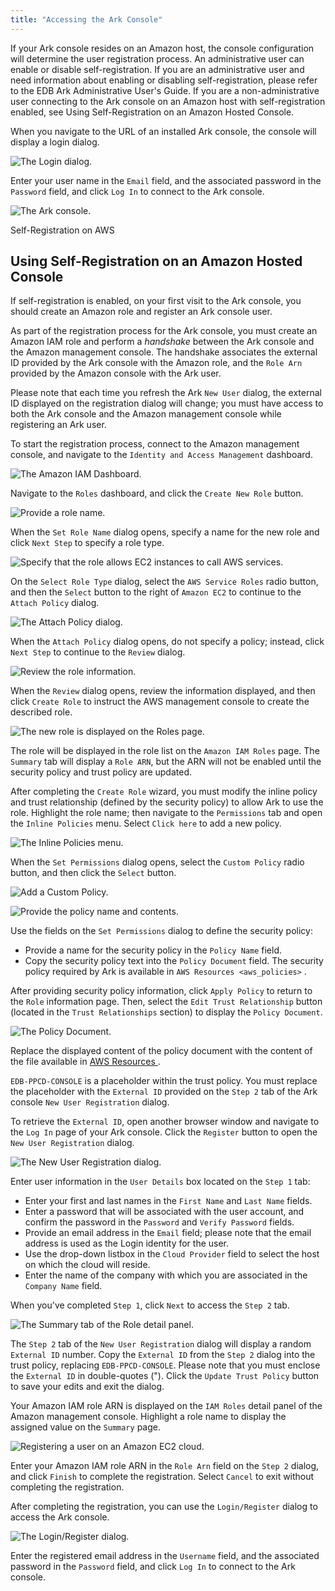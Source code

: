 ```yaml
---
title: "Accessing the Ark Console"
---
```


<div id="accessing_ark_console" class="registered_link"></div>


If your Ark console resides on an Amazon host, the console configuration will determine the user registration process. An administrative user can enable or disable self-registration. If you are an administrative user and need information about enabling or disabling self-registration, please refer to the EDB Ark Administrative User's Guide. If you are a non-administrative user connecting to the Ark console on an Amazon host with self-registration enabled, see Using Self-Registration on an Amazon Hosted Console.

When you navigate to the URL of an installed Ark console, the console will display a login dialog.

![*The Login dialog.*](images/accessing_ark_console.png)

Enter your user name in the `Email` field, and the associated password in the `Password` field, and click `Log In` to connect to the Ark console.

![*The Ark console.*](images/accessing_ark_console_dashboard.png)

<div id="self_registration" class="registered_link"></div>

<div class="index">

Self-Registration on AWS

</div>

## Using Self-Registration on an Amazon Hosted Console

If self-registration is enabled, on your first visit to the Ark console, you should create an Amazon role and register an Ark console user.

As part of the registration process for the Ark console, you must create an Amazon IAM role and perform a *handshake* between the Ark console and the Amazon management console. The handshake associates the external ID provided by the Ark console with the Amazon role, and the `Role Arn` provided by the Amazon console with the Ark user.

Please note that each time you refresh the Ark `New User` dialog, the external ID displayed on the registration dialog will change; you must have access to both the Ark console and the Amazon management console while registering an Ark user.

To start the registration process, connect to the Amazon management console, and navigate to the `Identity and Access Management` dashboard.

![*The Amazon IAM Dashboard.*](images/self_reg_welcome.png)

Navigate to the `Roles` dashboard, and click the `Create New Role` button.

![*Provide a role name.*](images/self_reg_set_role_name.png)

When the `Set Role Name` dialog opens, specify a name for the new role and click `Next Step` to specify a role type.

![*Specify that the role allows EC2 instances to call AWS services.*](images/self_reg_role_type.png)

On the `Select Role Type` dialog, select the `AWS Service Roles` radio button, and then the `Select` button to the right of `Amazon EC2` to continue to the `Attach Policy` dialog.

![*The Attach Policy dialog.*](images/self_reg_attach_policy.png)

When the `Attach Policy` dialog opens, do not specify a policy; instead, click `Next Step` to continue to the `Review` dialog.

![*Review the role information.*](images/self_reg_review.png)

When the `Review` dialog opens, review the information displayed, and then click `Create Role` to instruct the AWS management console to create the described role.

![*The new role is displayed on the Roles page.*](images/self_reg_create_role.png)

The role will be displayed in the role list on the `Amazon IAM Roles` page. The `Summary` tab will display a `Role ARN`, but the ARN will not be enabled until the security policy and trust policy are updated.

After completing the `Create Role` wizard, you must modify the inline policy and trust relationship (defined by the security policy) to allow Ark to use the role. Highlight the role name; then navigate to the `Permissions` tab and open the `Inline Policies` menu. Select `Click here` to add a new policy.

![*The Inline Policies menu.*](images/self_reg_inline_policy.png)

When the `Set Permissions` dialog opens, select the `Custom Policy` radio button, and then click the `Select` button.

![*Add a Custom Policy.*](images/self_reg_set_permissions.png)

![*Provide the policy name and contents.*](images/self_reg_custom_policy.png)

Use the fields on the `Set Permissions` dialog to define the security policy:

  - Provide a name for the security policy in the `Policy Name` field.
  - Copy the security policy text into the `Policy Document` field. The security policy required by Ark is available in `AWS
    Resources <aws_policies>` .

After providing security policy information, click `Apply Policy` to return to the `Role` information page. Then, select the `Edit Trust Relationship` button (located in the `Trust Relationships` section) to display the `Policy Document`.

![*The Policy Document.*](images/self_reg_edit_trust_rel.png)

Replace the displayed content of the policy document with the content of the file available in [AWS Resources ](15_aws_policies#aws_policies) .

`EDB-PPCD-CONSOLE` is a placeholder within the trust policy. You must replace the placeholder with the `External ID` provided on the `Step 2` tab of the Ark console `New User Registration` dialog.

To retrieve the `External ID`, open another browser window and navigate to the `Log In` page of your Ark console. Click the `Register` button to open the `New User Registration` dialog.

![*The New User Registration dialog.*](images/self_reg_reg_dialog.png)

Enter user information in the `User Details` box located on the `Step 1` tab:

  - Enter your first and last names in the `First Name` and `Last Name` fields.
  - Enter a password that will be associated with the user account, and confirm the password in the `Password` and `Verify Password` fields.
  - Provide an email address in the `Email` field; please note that the email address is used as the Login identity for the user.
  - Use the drop-down listbox in the `Cloud Provider` field to select the host on which the cloud will reside.
  - Enter the name of the company with which you are associated in the `Company Name` field.

When you've completed `Step 1`, click `Next` to access the `Step 2` tab.

![*The Summary tab of the Role detail panel.*](images/self_reg_role_detail.png)

The `Step 2` tab of the `New User Registration` dialog will display a random `External ID` number. Copy the `External ID` from the `Step 2` dialog into the trust policy, replacing `EDB-PPCD-CONSOLE`. Please note that you must enclose the `External ID` in double-quotes ("). Click the `Update Trust Policy` button to save your edits and exit the dialog.

Your Amazon IAM role ARN is displayed on the `IAM Roles` detail panel of the Amazon management console. Highlight a role name to display the assigned value on the `Summary` page.

![*Registering a user on an Amazon EC2 cloud.*](images/self_reg_step_two.png)

Enter your Amazon IAM role ARN in the `Role Arn` field on the `Step 2` dialog, and click `Finish` to complete the registration. Select `Cancel` to exit without completing the registration.

After completing the registration, you can use the `Login/Register` dialog to access the Ark console.

![*The Login/Register dialog.*](images/accessing_ark_console.png)

Enter the registered email address in the `Username` field, and the associated password in the `Password` field, and click `Log In` to connect to the Ark console.
